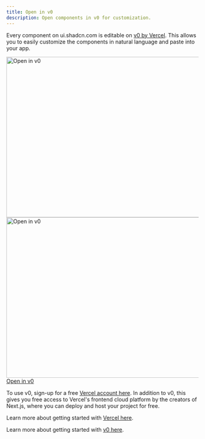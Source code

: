 ```yaml
---
title: Open in v0
description: Open components in v0 for customization.
---
```


Every component on ui.shadcn.com is editable on [v0 by Vercel](https://v0.dev). This allows you to easily customize the components in natural language and paste into your app.

<a href="https://vercel.com/signup?utm_source=shad&utm_medium=web&utm_campaign=docs_cta_signup">
  <Image
    src="/images/open-in-v0.png"
    width="716"
    height="420"
    alt="Open in v0"
    className="border dark:hidden shadow-sm rounded-lg overflow-hidden mt-6 w-full"
  />
  <Image
    src="/images/open-in-v0-dark.png"
    width="716"
    height="420"
    alt="Open in v0"
    className="border hidden dark:block shadow-sm rounded-lg overflow-hidden mt-6 w-full"
  />
  <span class="sr-only">Open in v0</span>
</a>

To use v0, sign-up for a free [Vercel account here](https://vercel.com/signup?utm_source=shad&utm_medium=web&utm_campaign=docs_cta_signup). In addition to v0, this gives you free access to Vercel's frontend cloud platform by the creators of Next.js, where you can deploy and host your project for free.

Learn more about getting started with [Vercel here](https://vercel.com/docs/getting-started-with-vercel?utm_source=shadcn_site&utm_medium=web&utm_campaign=docs_cta_about_vercel).

Learn more about getting started with [v0 here](https://v0.dev/faq).
